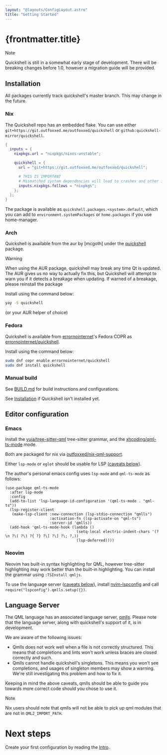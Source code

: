 ```yaml
---
layout: "@layouts/ConfigLayout.astro"
title: "Getting Started"
---
```

# {frontmatter.title}
> [!NOTE]
> Quickshell is still in a somewhat early stage of development.
> There will be breaking changes before 1.0, however a migration guide will be provided.

## Installation

All packages currently track quickshell's master branch. This may change in the future.

### Nix
The Quickshell repo has an embedded flake.
You can use either `git+https://git.outfoxxed.me/outfoxxed/quickshell`
or `github:quickshell-mirror/quickshell`.

```nix
{
  inputs = {
    nixpkgs.url = "nixpkgs/nixos-unstable";

    quickshell = {
      url = "git+https://git.outfoxxed.me/outfoxxed/quickshell";

      # THIS IS IMPORTANT
      # Mismatched system dependencies will lead to crashes and other issues.
      inputs.nixpkgs.follows = "nixpkgs";
    };
  };
}
```

The package is available as `quickshell.packages.<system>.default`, which you can add to
`environment.systemPackages` or `home.packages` if you use home-manager.

### Arch
Quickshell is available from the aur by [mcgoth] under
the [quickshell](https://aur.archlinux.org/packages/quickshell) package.

> [!WARNING]
> When using the AUR package, quickshell may break any time Qt is updated.
> The AUR gives us no way to actually fix this, but Quickshell will attempt to
> warn you if it detects a breakage when updating. If warned of a breakage,
> please reinstall the package

Install using the command below:
```sh
yay -S quickshell
```
(or your AUR helper of choice)

### Fedora
Quickshell is available from [errornointernet](https://github.com/errornointernet/)'s
Fedora COPR as [errornointernet/quickshell](https://copr.fedorainfracloud.org/coprs/errornointernet/quickshell).

Install using the command below:
```sh
sudo dnf copr enable errornointernet/quickshell
sudo dnf install quickshell
```

### Manual build
See [BUILD.md](https://git.outfoxxed.me/quickshell/quickshell/src/branch/master/BUILD.md)
for build instructions and configurations.

See [Installation](./installation) if Quickshell isn't installed yet.

## Editor configuration
### Emacs
Install the [yuja/tree-sitter-qml](https://github.com/yuja/tree-sitter-qmljs) tree-sitter grammar,
and the [xhcoding/qml-ts-mode](https://github.com/xhcoding/qml-ts-mode) mode.

Both are packaged for nix via [outfoxxed/nix-qml-support](https://git.outfoxxed.me/outfoxxed/nix-qml-support).

Either `lsp-mode` or `eglot` should be usable for LSP ([caveats below](#language-server)).

The author's personal emacs config uses `lsp-mode` and `qml-ts-mode` as follows:
```elisp
(use-package qml-ts-mode
  :after lsp-mode
  :config
  (add-to-list 'lsp-language-id-configuration '(qml-ts-mode . "qml-ts"))
  (lsp-register-client
   (make-lsp-client :new-connection (lsp-stdio-connection "qmlls")
                    :activation-fn (lsp-activate-on "qml-ts")
                    :server-id 'qmlls))
  (add-hook 'qml-ts-mode-hook (lambda ()
                                (setq-local electric-indent-chars '(?\n ?\( ?\) ?{ ?} ?\[ ?\] ?\; ?,))
                                (lsp-deferred))))
```

### Neovim
Neovim has built-in syntax highlighting for QML, however tree-sitter highlighting
may work better than the built-in highlighting. You can install the grammar
using `:TSInstall qmljs`.

To use the language server ([caveats below](#language-server)),
install [nvim-lspconfig](https://github.com/neovim/nvim-lspconfig)
and call `require("lspconfig").qmlls.setup({})`.

## Language Server
The QML language has an associated language server,
[qmlls](https://doc.qt.io/qt-6/qtqml-tooling-qmlls.html). 
Please note that the language server, along with quickshell's support of it,
is in development.

We are aware of the following issues:
- Qmlls does not work well when a file is not correctly structured.
  This means that completions and lints won't work unless braces are closed
  correctly and such.
- Qmlls cannot handle quickshell's singletons. This means you won't see
  completions, and usages of singleton members may show a warning.
  We're still investigating this problem and how to fix it.

Keeping in mind the above caveats, qmlls should be able to guide you towards
more correct code should you chose to use it.

> [!NOTE]
> Nix users should note that qmlls will not be able to pick up qml modules
> that are not in `QML2_IMPORT_PATH`.

# Next steps

Create your first configuration by reading the [Intro](/docs/configuration/intro).
